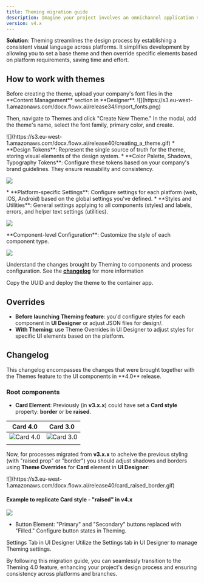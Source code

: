 ```yaml
---
title: Theming migration guide
description: Imagine your project involves an omnichannel application spanning multiple countries, each with its own branding and guidelines. Each platform also presents its unique challenges. How do you ensure a consistent user experience across branches and platforms?
version: v4.x
---
```


**Solution**: Theming streamlines the design process by establishing a consistent visual language across platforms. It simplifies development by allowing you to set a base theme and then override specific elements based on platform requirements, saving time and effort.

## How to work with themes 



<Steps>
<Step title="Creating the theme">
Before creating the theme, upload your company's font files in the **Content Management** section in **Designer**. 

<Frame>
![](https://s3.eu-west-1.amazonaws.com/docx.flowx.ai/release34/import_fonts.png)
</Frame>

<Card title = "Font management" href="../font-files">
</Card>

Then, navigate to Themes and click "Create New Theme." In the modal, add the theme's name, select the font family, primary color, and create.

<Frame>
![](https://s3.eu-west-1.amazonaws.com/docx.flowx.ai/release40/creating_a_theme.gif)
</Frame>

</Step>
<Step title ="Configuring th theme">
<AccordionGroup>
<Accordion title ="Design Tokens" icon ="pen-ruler">
* **Design Tokens**: Represent the single source of truth for the theme, storing visual elements of the design system.
* **Color Palette, Shadows, Typography Tokens**: Configure these tokens based on your company's brand guidelines. They ensure reusability and consistency.

![](https://s3.eu-west-1.amazonaws.com/docx.flowx.ai/release40/design_tokens_theme.gif)

</Accordion>
<Accordion title= "Global Settings" icon ="gears">
* **Platform-specific Settings**: Configure settings for each platform (web, iOS, Android) based on the global settings you've defined.
* **Styles and Utilities**: General settings applying to all components (styles) and labels, errors, and helper text settings (utilities).

![](https://s3.eu-west-1.amazonaws.com/docx.flowx.ai/release40/global_settings_theme.gif)

</Accordion>
<Accordion title="Component-level configuration" icon="hammer">
**Component-level Configuration**: Customize the style of each component type.

![](https://s3.eu-west-1.amazonaws.com/docx.flowx.ai/release40/platform-components.gif)

</Accordion>
</AccordionGroup>
</Step>

<Step title="Managing theming dependencies">

Understand the changes brought by Theming to components and process configuration. See the [**changelog**](#change-log) for more information

</Step>

<Step title= "Deploy Theme to Container App">
Copy the UUID and deploy the theme to the container app.
</Step>
</Steps>

## Overrides

* **Before launching Theming feature**: you'd configure styles for each component in **UI Designer** or adjust JSON files for design/. 
* **With Theming**: use Theme Overrides in UI Designer to adjust styles for specific UI elements based on the platform.


## Changelog

<Tip>
This changelog encompasses the changes that were brought together with the Themes feature to the UI components in **4.0** release.
</Tip>

### Root components

* **Card Element**: Previously (in **v3.x.x**) could have set a **Card style** property: **border** or be **raised**. 

|                                              Card 4.0                                              |                                              Card 3.0                                              |
| :------------------------------------------------------------------------------------------------: | :------------------------------------------------------------------------------------------------: |
| <Frame>![Card 4.0](https://s3.eu-west-1.amazonaws.com/docx.flowx.ai/release40/card4.0.png)</Frame> | <Frame>![Card 3.0](https://s3.eu-west-1.amazonaws.com/docx.flowx.ai/release40/card3.0.png)</Frame> |
|                                                                                                    |                                                                                                    |


Now, for processes migrated from **v3.x.x** to acheive the previous styling (with "raised prop" or "border") you should adjust shadows and borders using **Theme Overrides** for **Card** element in **UI Designer**:

<Frame caption="Theme Overrides - Card">
![](https://s3.eu-west-1.amazonaws.com/docx.flowx.ai/release40/card_raised_border.gif)
</Frame>

#### Example to replicate Card style - "raised" in v4.x

![](https://s3.eu-west-1.amazonaws.com/docx.flowx.ai/release40/card_3.4_raised.png)

* Button Element: "Primary" and "Secondary" buttons replaced with "Filled." Configure button states in Theming.

Settings Tab in UI Designer
Utilize the Settings tab in UI Designer to manage Theming settings.

By following this migration guide, you can seamlessly transition to the Theming 4.0 feature, enhancing your project's design process and ensuring consistency across platforms and branches.




